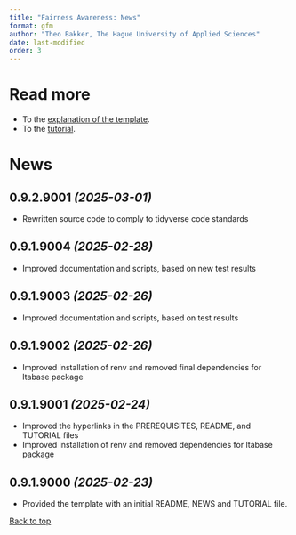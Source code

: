 ```yaml
---
title: "Fairness Awareness: News"
format: gfm
author: "Theo Bakker, The Hague University of Applied Sciences"
date: last-modified
order: 3
---
```


<a name="top"></a>

# Read more

-   To the [explanation of the template](README.md).
-   To the [tutorial](TUTORIAL.md).

# News

## 0.9.2.9001 *(2025-03-01)*

-   Rewritten source code to comply to tidyverse code standards

## 0.9.1.9004 *(2025-02-28)*

-   Improved documentation and scripts, based on new test results

## 0.9.1.9003 *(2025-02-26)*

-   Improved documentation and scripts, based on test results

## 0.9.1.9002 *(2025-02-26)*

-   Improved installation of renv and removed final dependencies for ltabase package

## 0.9.1.9001 *(2025-02-24)*

-   Improved the hyperlinks in the PREREQUISITES, README, and TUTORIAL files
-   Improved installation of renv and removed dependencies for ltabase package

## 0.9.1.9000 *(2025-02-23)*

-   Provided the template with an initial README, NEWS and TUTORIAL file.

[Back to top](#top)

